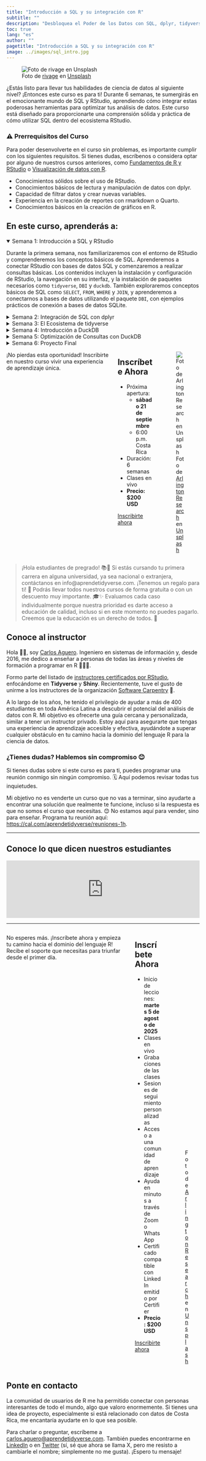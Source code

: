 ```yaml
---
title: "Introducción a SQL y su integración con R"
subtitle: ""
description: "Desbloquea el Poder de los Datos con SQL, dplyr, tidyverse y DuckDB"
toc: true
lang: "es"
author: ""
pagetitle: "Introducción a SQL y su integración con R"
image: ../images/sql_intro.jpg
---
```


![Foto de <a href="https://unsplash.com/es/@sigmund?utm_content=creditCopyText&utm_medium=referral&utm_source=unsplash">rivage</a> en <a href="https://unsplash.com/es/fotos/mujer-con-camisa-negra-sentada-al-lado-de-un-monitor-de-computadora-de-pantalla-plana-negra-Im_cQ6hQo10?utm_content=creditCopyText&utm_medium=referral&utm_source=unsplash">Unsplash</a>](../images/sql_intro.jpg)


¿Estás listo para llevar tus habilidades de ciencia de datos al siguiente nivel? ¡Entonces este curso es para ti! Durante 6 semanas, te sumergirás en el emocionante mundo de SQL y RStudio, aprendiendo cómo integrar estas poderosas herramientas para optimizar tus análisis de datos. Este curso está diseñado para proporcionarte una comprensión sólida y práctica de cómo utilizar SQL dentro del ecosistema RStudio.

### ⚠️ Prerrequisitos del Curso

Para poder desenvolverte en el curso sin problemas, es importante cumplir con los siguientes requisitos. Si tienes dudas, escríbenos o considera optar por alguno de nuestros cursos anteriores, como [Fundamentos de R y RStudio](fundamentos_R.qmd) o [Visualización de datos con R](visualizacion_datos_R.qmd).

+ Conocimientos sólidos sobre el uso de RStudio.
+ Conocimientos básicos de lectura y manipulación de datos con dplyr.
+  Capacidad de filtrar datos y crear nuevas variables.
+ Experiencia en la creación de reportes con rmarkdown o Quarto.
+ Conocimientos básicos en la creación de gráficos en R.

## En este curso, aprenderás a:

<details open>
<summary>Semana 1: Introducción a SQL y RStudio</summary>
<p>Durante la primera semana, nos familiarizaremos con el entorno de RStudio y comprenderemos los conceptos básicos de SQL. Aprenderemos a conectar RStudio con bases de datos SQL y comenzaremos a realizar consultas básicas. Los contenidos incluyen la instalación y configuración de RStudio, la navegación en su interfaz, y la instalación de paquetes necesarios como <code>tidyverse</code>, <code>DBI</code> y <code>duckdb</code>. También exploraremos conceptos básicos de SQL como <code>SELECT</code>, <code>FROM</code>, <code>WHERE</code> y <code>JOIN</code>, y aprenderemos a conectarnos a bases de datos utilizando el paquete <code>DBI</code>, con ejemplos prácticos de conexión a bases de datos SQLite.</p>
</details>

<details>
<summary>Semana 2: Integración de SQL con dplyr</summary>
<p>En la segunda semana, aprenderemos a utilizar el paquete <code>dplyr</code> para la manipulación de datos y cómo integrar consultas SQL con <code>dplyr</code>. Exploraremos los verbos clave de <code>dplyr</code> como <code>select</code>, <code>filter</code>, <code>mutate</code>, <code>summarize</code> y <code>arrange</code>, y cómo realizar consultas SQL dentro de <code>dplyr</code> utilizando <code>tbl()</code>. Esta semana se enfocará en la integración de SQL y <code>dplyr</code> para una manipulación de datos eficiente.</p>
</details>

<details>
<summary>Semana 3: El Ecosistema de tidyverse</summary>
<p>Durante la tercera semana, exploraremos el ecosistema <code>tidyverse</code> y su integración con <code>dplyr</code> y SQL. Aprenderemos a utilizar otros paquetes del <code>tidyverse</code> como <code>ggplot2</code>, <code>tidyr</code>, <code>readr</code>, <code>purrr</code>, <code>stringr</code> y <code>forcats</code> para un análisis de datos completo. Veremos cómo <code>dplyr</code> se puede usar para realizar operaciones previas a la visualización con <code>ggplot2</code> y cómo transformar datos con <code>tidyr</code> y consultas SQL.</p>
</details>

<details>
<summary>Semana 4: Introducción a DuckDB</summary>
<p>En la cuarta semana, comprenderemos qué es DuckDB y sus ventajas. Aprenderemos a instalar y configurar DuckDB en RStudio, y compararemos DuckDB con otras bases de datos locales. Los estudiantes aprenderán a crear y conectar una base de datos DuckDB, y realizar consultas básicas desde RStudio. Esta semana se enfocará en aprovechar el rendimiento de DuckDB para análisis de datos eficientes.</p>
</details>

<details>
<summary>Semana 5: Optimización de Consultas con DuckDB</summary>
<p>Durante la quinta semana, aprenderemos a optimizar consultas SQL utilizando DuckDB y compararemos su rendimiento con otras bases de datos locales. Exploraremos técnicas de optimización de consultas en DuckDB, el uso de índices y particionamiento, y veremos casos de uso donde DuckDB es más eficiente. Practicaremos optimizando consultas SQL y comparando el rendimiento de DuckDB con SQLite en conjuntos de datos grandes.</p>
</details>

<details>
<summary>Semana 6: Proyecto Final</summary>
<p>La última semana está dedicada al proyecto final, donde los estudiantes aplicarán todos los conocimientos adquiridos a lo largo del curso. Deberán crear un proceso de ETL (Extract, Transform, Load) en el cual capturen información desordenada de diferentes archivos y la consoliden de forma limpia y ordenada en una base de datos para su posterior análisis. Los estudiantes desarrollarán un informe completo, utilizando DuckDB para optimizar el rendimiento y visualizando los resultados con <code>ggplot2</code>. Presentarán y discutirán su solución para demostrar su comprensión de los temas vistos en el curso y sus habilidades adquiridas.</p>
</details>

:::: {.columns}
¡No pierdas esta oportunidad! Inscribirte en nuestro curso vivir una experiencia de aprendizaje única.

::: {.column width="45%"}
## Inscríbete Ahora
+ Próxima apertura:
    + **sábado 21 de septiembre**
    + 6:00 p.m. Costa Rica
+ Duración: 6 semanas
+ Clases en vivo
+ **Precio: $200 USD**

[Inscribirte ahora](https://tally.so/r/mYQb4N?curso=Introducción%20a%20SQL%20y%20su%20integración%20con%20R&precio=%24200%20USD&fecha_inicio=domingo%2021%20de%20septiembre%20de%202025&id=curso_sql_integracion_R&precio_cr=103,400%20colones){.btn .btn-outline-primary .btn role="button"} 

:::

::: {.column width="50%"}

![Foto de <a href="https://unsplash.com/es/@arlington_research?utm_content=creditCopyText&utm_medium=referral&utm_source=unsplash">Arlington Research</a> en <a href="https://unsplash.com/es/fotos/personas-desconocidas-que-usan-la-computadora-en-interiores-nFLmPAf9dVc?utm_content=creditCopyText&utm_medium=referral&utm_source=unsplash">Unsplash</a>](../images/prof_v2.jpg)

:::
::::

> ¡Hola estudiantes de pregrado! 📚👋 Si estás cursando tu primera carrera en alguna universidad, ya sea nacional o extranjera, contáctanos en info@aprendetidyverse.com. ¡Tenemos un regalo para ti! 🎁 Podrás llevar todos nuestros cursos de forma gratuita o con un descuento muy importante. 🎓✨ Evaluamos cada caso individualmente porque nuestra prioridad es darte acceso a educación de calidad, incluso si en este momento no puedes pagarlo. Creemos que la educación es un derecho de todos. 🌟

  
## Conoce al instructor

Hola 👋🏼, soy [Carlos Aguero](https://www.linkedin.com/in/carlos-aguero-cr). Ingeniero en sistemas de información y, desde 2016, me dedico a enseñar a personas de todas las áreas y niveles de formación a programar en R 👨🏻‍💻.

Formo parte del listado de [instructores certificados por RStudio](https://education.rstudio.com/trainers/), enfocándome en **Tidyverse** y **Shiny**. Recientemente, tuve el gusto de unirme a los instructores de la organización [Software Carpentry](https://www.software-carpentry.org) 🚀.

A lo largo de los años, he tenido el privilegio de ayudar a más de 400 estudiantes en toda América Latina a descubrir el potencial del análisis de datos con R. Mi objetivo es ofrecerte una guía cercana y personalizada, similar a tener un instructor privado. Estoy aquí para asegurarte que tengas una experiencia de aprendizaje accesible y efectiva, ayudándote a superar cualquier obstáculo en tu camino hacia la dominio del lenguaje R para la ciencia de datos.

### ¿Tienes dudas? Hablemos sin compromiso 😊

Si tienes dudas sobre si este curso es para ti, puedes programar una reunión conmigo sin ningún compromiso. 🗓️ Aquí podemos revisar todas tus inquietudes. 

Mi objetivo no es venderte un curso que no vas a terminar, sino ayudarte a encontrar una solución que realmente te funcione, incluso si la respuesta es que no somos el curso que necesitas. 😊 No estamos aquí para vender, sino para enseñar. Programa tu reunión aquí: [https://cal.com/aprendetidyverse/reuniones-1h](https://cal.com/aprendetidyverse/reuniones-1h).

---

## Conoce lo que dicen nuestros estudiantes

```{=html}
<script type="text/javascript" src="https://testimonial.to/js/iframeResizer.min.js"></script>
```
<iframe id="testimonialto-carousel-r-para-ciencia-de-datos-tag-all-light" src="https://embed-v2.testimonial.to/carousel/all/r-para-ciencia-de-datos?theme=light&amp;autoplay=off&amp;showmore=off&amp;one-row=off&amp;hideSource&amp;same-height=off&amp;tag=all&amp;arrowColor=9BA9B4" frameborder="0" scrolling="no" width="100%">

</iframe>

```{=html}
<script type="text/javascript">iFrameResize({log: false, checkOrigin: false}, '#testimonialto-carousel-r-para-ciencia-de-datos-tag-all-light');</script>
```

---

:::: {.columns}
No esperes más. ¡Inscríbete ahora y empieza tu camino hacia el dominio del lenguaje R! Recibe el soporte que necesitas para triunfar desde el primer día.

::: {.column width="45%"}
## Inscríbete Ahora

+ Inicio de lecciones: **martes 5 de agosto de 2025**
+ Clases en vivo
+ Grabaciones de las clases
+ Sesiones de seguimiento personalizadas
+ Acceso a una comunidad de aprendizaje
+ Ayuda en minutos a través de Zoom o WhatsApp
+ Certificado compatible con LinkedIn emitido por Certifier
+ **Precio: $200 USD**

[Inscribirte ahora](https://tally.so/r/mYQb4N?curso=Introducción%20a%20SQL%20y%20su%20integración%20con%20R&precio=%24200%20USD&fecha_inicio=domingo%2021%20de%20septiembre%20de%202025&id=curso_sql_integracion_R&precio_cr=103,400%20colones){.btn .btn-outline-primary .btn role="button"} 

:::

::: {.column width="50%"}

![Foto de <a href="https://unsplash.com/es/@arlington_research?utm_content=creditCopyText&utm_medium=referral&utm_source=unsplash">Arlington Research</a> en <a href="https://unsplash.com/es/fotos/man-sitting-in-front-of-table-Kz8nHVg_tGI?utm_content=creditCopyText&utm_medium=referral&utm_source=unsplash">Unsplash</a>](../images/prof_v3.jpg)

:::
::::



## Ponte en contacto

La comunidad de usuarios de R me ha permitido conectar con personas interesantes de todo el mundo, algo que valoro enormemente. Si tienes una idea de proyecto, especialmente si está relacionado con datos de Costa Rica, me encantaría ayudarte en lo que sea posible. 


Para charlar o preguntar, escríbeme a <a href="mailto:carlos.aguero@aprendetidyverse.com">carlos.aguero@aprendetidyverse.com</a>. También puedes encontrarme en [LinkedIn](https://www.linkedin.com/in/carlos-aguero-cr) o en [Twitter](https://twitter.com/dev_aguero) (sí, sé que ahora se llama X, pero me resisto a cambiarle el nombre; simplemente no me gusta). ¡Espero tu mensaje!


